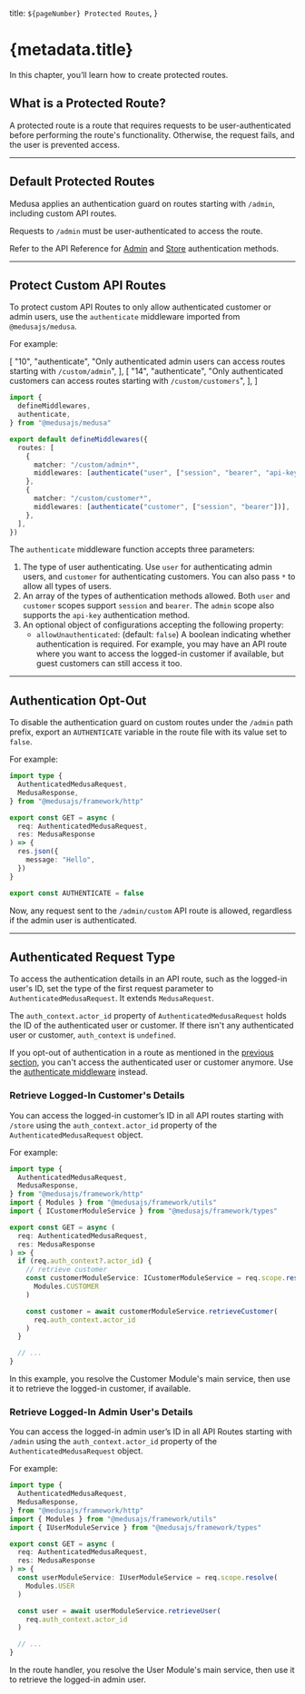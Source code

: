   title: `${pageNumber} Protected Routes`,
}

# {metadata.title}

In this chapter, you’ll learn how to create protected routes.

## What is a Protected Route?

A protected route is a route that requires requests to be user-authenticated before performing the route's functionality. Otherwise, the request fails, and the user is prevented access.

---

## Default Protected Routes

Medusa applies an authentication guard on routes starting with `/admin`, including custom API routes.

Requests to `/admin` must be user-authenticated to access the route.

<Note title="Tip">

Refer to the API Reference for [Admin](!api!/admin#authentication) and [Store](!api!/store#authentication) authentication methods.

</Note>

---

## Protect Custom API Routes

To protect custom API Routes to only allow authenticated customer or admin users, use the `authenticate` middleware imported from `@medusajs/medusa`.

For example:

  [
    "10",
    "authenticate",
    "Only authenticated admin users can access routes starting with `/custom/admin`",
  ],
  [
    "14",
    "authenticate",
    "Only authenticated customers can access routes starting with `/custom/customers`",
  ],
]

```ts title="src/api/middlewares.ts" highlights={highlights}
import { 
  defineMiddlewares,
  authenticate,
} from "@medusajs/medusa"

export default defineMiddlewares({
  routes: [
    {
      matcher: "/custom/admin*",
      middlewares: [authenticate("user", ["session", "bearer", "api-key"])],
    },
    {
      matcher: "/custom/customer*",
      middlewares: [authenticate("customer", ["session", "bearer"])],
    },
  ],
})
```

The `authenticate` middleware function accepts three parameters:

1. The type of user authenticating. Use `user` for authenticating admin users, and `customer` for authenticating customers. You can also pass `*` to allow all types of users.
2. An array of the types of authentication methods allowed. Both `user` and `customer` scopes support `session` and `bearer`. The `admin` scope also supports the `api-key` authentication method.
3. An optional object of configurations accepting the following property:
    - `allowUnauthenticated`: (default: `false`) A boolean indicating whether authentication is required. For example, you may have an API route where you want to access the logged-in customer if available, but guest customers can still access it too.

---

## Authentication Opt-Out

To disable the authentication guard on custom routes under the `/admin` path prefix, export an `AUTHENTICATE` variable in the route file with its value set to `false`.

For example:

```ts title="src/api/admin/custom/route.ts" highlights={[["15"]]}
import type { 
  AuthenticatedMedusaRequest, 
  MedusaResponse,
} from "@medusajs/framework/http"

export const GET = async (
  req: AuthenticatedMedusaRequest, 
  res: MedusaResponse
) => {
  res.json({
    message: "Hello",
  })
}

export const AUTHENTICATE = false
```

Now, any request sent to the `/admin/custom` API route is allowed, regardless if the admin user is authenticated.

---

## Authenticated Request Type

To access the authentication details in an API route, such as the logged-in user's ID, set the type of the first request parameter to `AuthenticatedMedusaRequest`. It extends `MedusaRequest`.

The `auth_context.actor_id` property of `AuthenticatedMedusaRequest` holds the ID of the authenticated user or customer. If there isn't any authenticated user or customer, `auth_context` is `undefined`.

<Note>

If you opt-out of authentication in a route as mentioned in the [previous section](#authentication-opt-out), you can't access the authenticated user or customer anymore. Use the [authenticate middleware](#protect-custom-api-routes) instead.

</Note>

### Retrieve Logged-In Customer's Details

You can access the logged-in customer’s ID in all API routes starting with `/store` using the `auth_context.actor_id` property of the `AuthenticatedMedusaRequest` object.

For example:

```ts title="src/api/store/custom/route.ts" highlights={[["19", "req.auth_context.actor_id", "Access the logged-in customer's ID."]]} collapsibleLines="1-7" expandButtonLabel="Show Imports"
import type {
  AuthenticatedMedusaRequest,
  MedusaResponse,
} from "@medusajs/framework/http"
import { Modules } from "@medusajs/framework/utils"
import { ICustomerModuleService } from "@medusajs/framework/types"

export const GET = async (
  req: AuthenticatedMedusaRequest,
  res: MedusaResponse
) => {
  if (req.auth_context?.actor_id) {
    // retrieve customer
    const customerModuleService: ICustomerModuleService = req.scope.resolve(
      Modules.CUSTOMER
    )

    const customer = await customerModuleService.retrieveCustomer(
      req.auth_context.actor_id
    )
  }

  // ...
}
```

In this example, you resolve the Customer Module's main service, then use it to retrieve the logged-in customer, if available.

### Retrieve Logged-In Admin User's Details

You can access the logged-in admin user’s ID in all API Routes starting with `/admin` using the `auth_context.actor_id` property of the `AuthenticatedMedusaRequest` object.

For example:

```ts title="src/api/admin/custom/route.ts" highlights={[["17", "req.auth_context.actor_id", "Access the logged-in admin user's ID."]]} collapsibleLines="1-7" expandButtonLabel="Show Imports"
import type {
  AuthenticatedMedusaRequest,
  MedusaResponse,
} from "@medusajs/framework/http"
import { Modules } from "@medusajs/framework/utils"
import { IUserModuleService } from "@medusajs/framework/types"

export const GET = async (
  req: AuthenticatedMedusaRequest,
  res: MedusaResponse
) => {
  const userModuleService: IUserModuleService = req.scope.resolve(
    Modules.USER
  )

  const user = await userModuleService.retrieveUser(
    req.auth_context.actor_id
  )

  // ...
}
```

In the route handler, you resolve the User Module's main service, then use it to retrieve the logged-in admin user.
